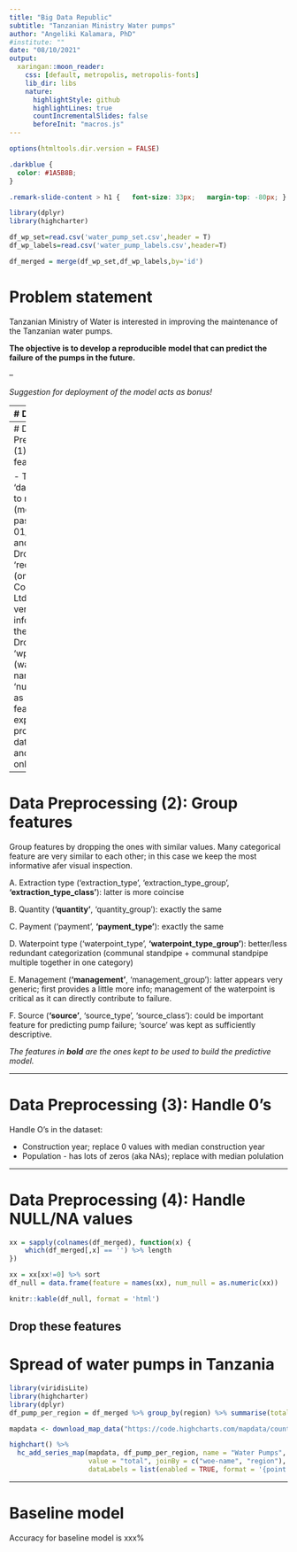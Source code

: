 ```yaml
---
title: "Big Data Republic"
subtitle: "Tanzanian Ministry Water pumps"
author: "Angeliki Kalamara, PhD"
#institute: ""
date: "08/10/2021"
output:
  xaringan::moon_reader:
    css: [default, metropolis, metropolis-fonts]
    lib_dir: libs
    nature:
      highlightStyle: github
      highlightLines: true
      countIncrementalSlides: false
      beforeInit: "macros.js"
---
```


```r
options(htmltools.dir.version = FALSE)
```

```css
.darkblue {
  color: #1A5B8B;
}

.remark-slide-content > h1 {   font-size: 33px;   margin-top: -80px; }
```

```r
library(dplyr)
library(highcharter)

df_wp_set=read.csv('water_pump_set.csv',header = T)
df_wp_labels=read.csv('water_pump_labels.csv',header=T)

df_merged = merge(df_wp_set,df_wp_labels,by='id')
```


# Problem statement

Tanzanian Ministry of Water is interested in improving the maintenance of the Tanzanian water pumps. 

**The objective is to develop a reproducible model that can predict the failure of the pumps in the future.**

--

*Suggestion for deployment of the model acts as bonus!*

---
# Dataset

.pull-left[
- 59,400 rows (unique pumps)
- 41 column (features)
- **'status_group'** target variable
    - 'functional'
    - 'functional, needs repair'
    - 'non-functional'
- 9 numerical features (id dropped) and 31 categorical features (target variable included).
]

.pull-right[
```r
df_status_pump = df_merged %>% group_by(status_group) %>% summarise(n=n()) %>% as.data.frame()
df_status_pump = df_status_pump %>% mutate(perc = paste0(round(n/nrow(df_merged) * 100,2),'%'))

library(ggplot2)
ggplot(df_status_pump, aes(x=status_group, y=n, fill = status_group)) +
    geom_bar(stat="identity", width=0.6)+
    geom_text(aes(label=paste0(n,' (',perc,')')), 
              position=position_dodge(width=0.2), hjust=0.5, vjust=-0.5, size=5) + 
    scale_fill_manual(values=c('#42A0E8','#F2A808', 'gray')) + ggtitle('Pump status')+
    labs(fill='Pump Status') +
    theme_minimal() + 
    expand_limits(y=c(0, 33000)) +
    theme(
        title=element_text(face='bold'),
        legend.position = 'top',
        legend.text = element_text(size=13),
        axis.title.x=element_blank(),
        axis.title.y=element_blank(),
        axis.text.y=element_blank(),
        axis.text.x=element_text(size=15,angle=45,hjust=0.9,vjust=0.9,face='bold'),
        panel.grid.major.x = element_blank(),
        panel.grid.minor.x = element_blank(),
        panel.grid.major.y = element_blank(),
        panel.grid.minor.y = element_blank()
    )
```
]

---
# Data Preprocessing (1): Drop features

- Transform 'date_recorded' to mumeric (months passed untill 01/-1-2021) and drop it
- Drop 'recorded_by' (only 'GeoData Consultants Ltd') hence not very informative for the model
- Drop 'wpt_name' (waterpoint name) and 'num_private' as for the latter feature no explanation is provided in the data set legend and contains only numbers

---

# Data Preprocessing (2): Group features

Group features by dropping the ones with similar values. Many categorical feature are very similar to each other; in this case we keep the most informative afer visual inspection.

A. Extraction type ('extraction_type', 'extraction_type_group', **'extraction_type_class'**): latter is more coincise

B. Quantity (**'quantity'**, 'quantity_group'): exactly the same

C. Payment ('payment', **'payment_type'**): exactly the same

D. Waterpoint type ('waterpoint_type', **'waterpoint_type_group'**): better/less redundant categorization (communal standpipe + communal standpipe multiple together in one category)

E. Management (**'management'**, 'management_group'): latter appears very generic; first provides a little more info; management of the waterpoint is critical as it can directly contribute to failure.

F. Source (**'source'**, 'source_type', 'source_class'): could be important feature for predicting pump failure; 'source' was kept as sufficiently descriptive.


<i><span class="darkblue">The features in <b>bold</b> are the ones kept to be used to build the predictive model.</span></i>

---

#  Data Preprocessing (3): Handle 0's

Handle O's in the dataset:

- Construction year; replace 0 values with median construction year
- Population - has lots of zeros (aka NAs); replace with median polulation

---

# Data Preprocessing (4): Handle NULL/NA values

```r
xx = sapply(colnames(df_merged), function(x) {
    which(df_merged[,x] == '') %>% length
})

xx = xx[xx!=0] %>% sort
df_null = data.frame(feature = names(xx), num_null = as.numeric(xx))

knitr::kable(df_null, format = 'html')
```

Drop these features
---

# Spread of water pumps in Tanzania

```r
library(viridisLite)
library(highcharter)
library(dplyr)
df_pump_per_region = df_merged %>% group_by(region) %>% summarise(total=n()) %>% as.data.frame()

mapdata <- download_map_data("https://code.highcharts.com/mapdata/countries/tz/tz-all.js")

highchart() %>%
  hc_add_series_map(mapdata, df_pump_per_region, name = "Water Pumps",
                    value = "total", joinBy = c("woe-name", "region"),
                    dataLabels = list(enabled = TRUE, format = '{point.properties.name}'))
```

---

# Baseline model

Accuracy for baseline model is xxx%
